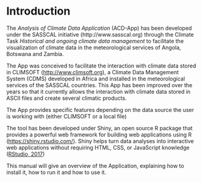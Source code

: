 # Introduction
The *Analysis of Climate Data Application* (ACD-App) has been developed under the SASSCAL initiative (http://www.sasscal.org) through the Climate Task *Historical and ongoing climate data management* to facilitate the visualization of climate data in the meteorological services of Angola, Botswana and Zambia.

The App was conceived to facilitate the interaction with climate data stored in CLIMSOFT (<http://www.climsoft.org>), a Climate Data Management System (CDMS) developed in Africa and installed in the meteorological services of the SASSCAL countries. This App has been improved over the years so that it currently allows the interaction with climate data stored in ASCII files and create several climatic products.

The App provides specific features depending on the data source the user is working with (either CLIMSOFT or a local file)

The tool has been developed under Shiny, an open source R package that provides a powerful web framework for building web applications using R (<https://shiny.rstudio.com/>). Shiny helps turn data analyses into interactive web applications without requiring HTML, CSS, or JavaScript knowledge ([RStudio, 2017](#references))

This manual will give an overview of the Application, explaining how to install it, how to run it and how to use it. 


